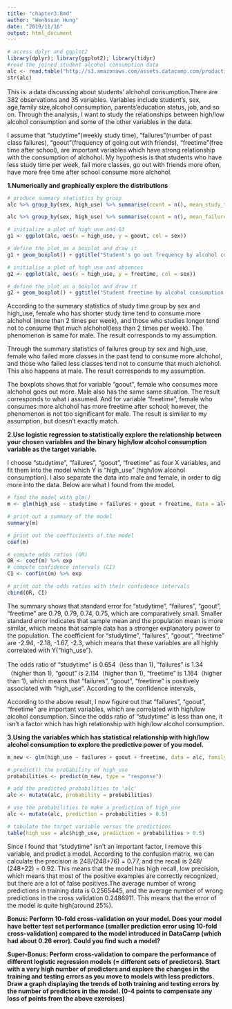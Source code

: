 ```yaml
---
title: "chapter3.Rmd"
author: "Wenhsuan Hung"
date: "2019/11/16"
output: html_document
---
```


```r
# access dplyr and ggplot2
library(dplyr); library(ggplot2); library(tidyr)
#read the joined student alcohol consumption data
alc <- read.table("http://s3.amazonaws.com/assets.datacamp.com/production/course_2218/datasets/alc.txt", sep = ",",header=TRUE)
str(alc)
```
This is ａdata discussing about students' alchohol consumption.There are 382 observations and 35 variables. Variables include student's, sex, age,family size,alcohol consumption, parents'education status, job, and so on. Through the analysis, I want to study the relationships between high/low alcohol consumption and some of the other variables in the data.

I assume that "studytime"(weekly study time), "failures"(number of past class failures), "goout"(frequency of going out with friends), "freetime"(free time after school), are important variables which have strong relationship with the consumption of alchohol. My hypothesis is that students who have less study time per week, fail more classes, go out with friends more often, have more free time after school consume more alchohol.

**1.Numerically and graphically explore the distributions**
```r
# produce summary statistics by group
alc %>% group_by(sex, high_use) %>% summarise(count = n(), mean_study_time = mean(studytime))

alc %>% group_by(sex, high_use) %>% summarise(count = n(), mean_failures = mean(failures))

# initialize a plot of high_use and G3
g1 <- ggplot(alc, aes(x = high_use, y = goout, col = sex))

# define the plot as a boxplot and draw it
g1 + geom_boxplot() + ggtitle("Student's go out frequency by alcohol consumption and sex")

# initialise a plot of high_use and absences
g2 <- ggplot(alc, aes(x = high_use, y = freetime, col = sex))

# define the plot as a boxplot and draw it
g2 + geom_boxplot() + ggtitle("Student freetime by alcohol consumption and sex")
```

According to the summary statistics of study time group by sex and high_use, female who has shorter study time tend to consume more alchohol (more than 2 times per week), and those who studies longer tend not to consume that much alchohol(less than 2 times per week). The phenomenon is same for male. The result corresponds to my assumption. 

Through the summary statistics of failures group by sex and high_use, female who failed more classes in the past tend to consume more alchohol, and those who failed less classes tend not to consume that much alchohol. This also happens at male. The result corresponds to my assumption.

The boxplots shows that for variable "goout", female who consumes more alchohol  goes out more. Male also has the same same situation. The result corresponds to what i assumed. And for variable "freetime", female who consumes more alchohol has more freetime after school; however, the phenomenon is not too significant for male. The result is similiar to my assumption, but doesn't exactly match. 

**2.Use logistic regression to statistically explore the relationship between your chosen variables and the binary high/low alcohol consumption variable as the target variable.**

I choose "studytime", "failures", "goout", "freetime" as four X variables, and fit them into the model which Y is "high_use" (high/low alcohol consumption). I also separate the data into male and female, in order to dig more into the data. Below are what I found from the model.

```r
# find the model with glm()
m <- glm(high_use ~ studytime + failures + goout + freetime, data = alc, family = "binomial")

# print out a summary of the model
summary(m)

# print out the coefficients of the model
coef(m)

# compute odds ratios (OR)
OR <- coef(m) %>% exp
# compute confidence intervals (CI)
CI <- confint(m) %>% exp

# print out the odds ratios with their confidence intervals
cbind(OR, CI)
```

The summary shows that standard error for "studytime", "failures", "goout", "freetime" are  0.79, 0.79, 0.74, 0.75, which are comparatively small. Smaller standard error indicates that sample mean and the population mean is more similar, which means that sample data has a stronger explanatory power to the population. The coefficient for "studytime", "failures", "goout", "freetime" are -2.94, -2.18, -1.67, -2.3, which means that these variables are all highly correlated with Y("high_use"). 

The odds ratio of "studytime" is 0.654（less than 1), "failures" is 1.34（higher than 1), "goout" is 2.114（higher than 1), "freetime" is 1.164（higher than 1), which means that "failures", "goout", "freetime" is positively associated with "high_use". According to the confidence intervals, 

According to the above result, I now figure out that "failures", "goout", "freetime" are important variables, which are correlated with high/low alcohol consumption. Since the odds ratio of "studytime" is less than one, it isn't a factor which has high relationship with high/low alcohol consumption.

**3.Using the variables which has statistical relationship with high/low alcohol consumption to explore the predictive power of you model. **

```r
m_new <- glm(high_use ~ failures + goout + freetime, data = alc, family = "binomial")

# predict() the probability of high_use
probabilities <- predict(m_new, type = "response")

# add the predicted probabilities to 'alc'
alc <- mutate(alc, probability = probabilities)

# use the probabilities to make a prediction of high_use
alc <- mutate(alc, prediction = probabilities > 0.5)

# tabulate the target variable versus the predictions
table(high_use = alc$high_use, prediction = probabilities > 0.5)
```

Since I found that "studytime" isn't an important factor, I remove this variable, and predict a model. According to the confusion matrix, we can calculate the precision is 248/(248+76) = 0.77, and the recall is 248/ (248+22) = 0.92. This means that the model has high recall, low precision, which means that most of the positive examples are correctly recognized, but there are a lot of false positives.The average number of wrong predictions in training data is 0.2565445, and the average number of wrong predictions in the cross validation 0.2486911. This means that the error of the model is quite high(around 25%).


**Bonus: Perform 10-fold cross-validation on your model. Does your model have better test set performance (smaller prediction error using 10-fold cross-validation) compared to the model introduced in DataCamp (which had about 0.26 error). Could you find such a model? **



**Super-Bonus: Perform cross-validation to compare the performance of different logistic regression models (= different sets of predictors). Start with a very high number of predictors and explore the changes in the training and testing errors as you move to models with less predictors. Draw a graph displaying the trends of both training and testing errors by the number of predictors in the model. (0-4 points to compensate any loss of points from the above exercises)**


